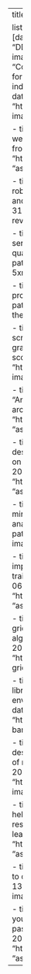 ---
title: Projects
comments: false

listing:
  - id: projects
    sort: 
      - "date desc"
    sort-ui: [date, author]
    feed: true
    type: grid
    date-format: "DD MMMM YYYY"
    fields: [title, description, image]
    contents:
     - title: "Bookify"
       description: "Convert book and research paper titles to audio formats for easy listening. Perfect for busy individuals or those with visual impairments."
       date: 2020-04-18
       path: "https://devpost.com/software/bookify-hveapw"
       image: "assets/bookify.png"

     - title: "Random Leetcode"
       description: "A website that randomly select a leetcode question from the blind 75 list."
       date: 2022-09-25
       path: "https://randomleetcode.vercel.app/"
       image: "assets/randomlc.png"

     - title: "Robo Rev"
       description: "Train your own robotic dog companion with voice recognition and object detection abilities."
       date: 2023-01-31
       path: "https://devpost.com/software/robo-rev"
       image: "assets/roborev.jpg"

     - title: "Ambient"
       description: "Analyze customer service calls to get an overview of your service quality and effectiveness."
       date: 2022-11-13
       path: "https://devpost.com/software/ambient-5xmhgo"
       image: "assets/ambient.png"

     - title: "Eco"
       description: "Support eco-friendly projects by funding projects."
       date: 2022-09-24
       path: "https://devpost.com/software/thing-for-the-thing"
       image: "assets/eco.jpg"

     - title: "Letter Grade Calculator"
       description: "A script that let's you caclulate your class's letter grade from your scores and the weightings of you scores."
       date: 2022-12-04
       path: "https://github.com/ahadjawaid/grade_calculator"
       image: "assets/calculator.png"

     - title: "WaveNet Implementation"
       description: "An implementation of an unconditioned wavenet architecture."
       date: 2023-03-09
       path: "https://github.com/ahadjawaid/wavenet"
       image: "assets/wavenet.png"

     - title: "Fintuned Speech Emotion Recognition"
       description: "Fine tuned a ResNet image classifer on the speech emotion recongition task."
       date: 2023-04-09
       path: "https://github.com/ahadjawaid/ser"
       image: "assets/ser.png"

     - title: "Optimine"
       description: "A website that mined data from twitter for specific topics and analyzed their sentiments."
       date: 2023-04-20
       path: "https://github.com/ahadjawaid/optimine"
       image: "assets/optimine.png"

     - title: "Fastspeech 1 / 2"
       description: "A pytorch implementation of the FastSpeech architecture trained on the text-to-speech task."
       date: 2023-06-05
       path: "https://ahadjawaid.github.io/fastspeech/"
       image: "assets/fastspeech.png"

     - title: "Simple Gridworld"
       description: "A gridworld used for training reinforcement learning algorithms using the openai's gym library."
       date: 2023-07-20
       path: "https://github.com/ahadjawaid/simple-gridworld"
       image: "assets/gridworld.png"

     - title: "Multi Armed Bandits"
       description: "A library contained Multi-Armed Bandit environments built ontop of openai's gym library."
       date: 2023-07-20
       path: "https://github.com/ahadjawaid/multi-armed-bandits"
       image: "assets/mab.png"

     - title: "Reinforcement Learning Algorithms"
       description: "A library filled with my implentation of reinforcement learning algorithms."
       date: 2023-07-28
       path: "https://github.com/ahadjawaid/rl-algorithms"
       image: "assets/robot.png"

     - title: "Paper Leaderboard"
       description: "We help you find the latest and most promising research papers through a community-driven leaderboard"
       date: 2023-08-13
       path: "https://www.paperleaderboard.com/"
       image: "assets/paperleaderboard.png"

     - title: "Create Your Demo"
       description: "A studio to create voiceovers for demos."
       date: 2023-09-13
       path: "https://www.createyourdemo.com/"
       image: "assets/mic.png"

     - title: "CS Resume Builder"
       description: "We give you personalized resume reviews to help you pass the resume screening process."
       date: 2023-09-23
       path: "https://www.csresumebuilder.com/"
       image: "assets/csresumebuilder.svg"
---
